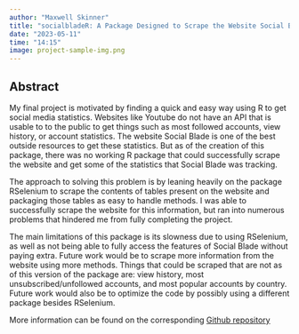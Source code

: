 ```yaml
---
author: "Maxwell Skinner"
title: "socialbladeR: A Package Designed to Scrape the Website Social Blade"
date: "2023-05-11"
time: "14:15"
image: project-sample-img.png
---
```

 
 
## Abstract

My final project is motivated by finding a quick and easy way using R to get social media statistics. Websites like Youtube do not have an API that is usable to to the public to get things such as most followed accounts, view history, or account statistics. The website Social Blade is one of the best outside resources to get these statistics. But as of the creation of this package, there was no working R package that could successfully scrape the website and get some of the statistics that Social Blade was tracking.

The approach to solving this problem is by leaning heavily on the package RSelenium to scrape the contents of tables present on the website and packaging those tables as easy to handle methods. I was able to successfully scrape the website for this information, but ran into numerous problems that hindered me from fully completing the project. 

The main limitations of this package is its slowness due to using RSelenium, as well as not being able to fully access the features of Social Blade without paying extra. Future work would be to scrape more information from the website using more methods. Things that could be scraped that are not as of this version of the package are: view history, most unsubscribed/unfollowed accounts, and most popular accounts by country. Future work would also be to optimize the code by possibly using a different package besides RSelenium. 



More information can be found on the corresponding [Github repository](https://github.com/maxwellskinner2002/socialbladeR/tree/main)